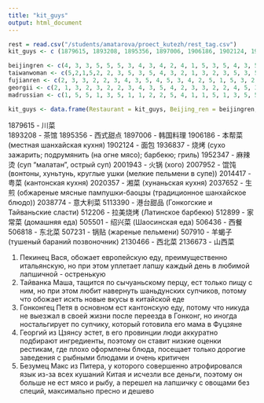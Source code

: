 ```yaml
---
title: "kit_guys"
output: html_document
---
```


```r
rest = read.csv("/students/amatarova/proect_kutezh/rest_tag.csv")
kit_guys <- c (1879615,	1893208, 1895356, 1897006, 1906186, 1902124, 1936837, 1952347, 2001943, 2007952, 2014417, 2020357, 2037652, 2038774, 5113390, 512206, 512899, 505501, 506436, 506818, 507231, 507910, 2130466, 2136673)

beijingren <- c(4, 3, 3, 5, 5, 5, 3, 4, 3, 4, 2, 4, 1, 5, 3, 5, 4, 3, 5, 5, 2, 1, 5, 3)
taiwanwoman <- c(5,2,1,5,2, 2, 3, 5, 3, 5, 4, 3, 2, 1, 3, 2, 3, 5, 3, 5, 4, 2, 3, 5)
fujianren <- c(2, 3, 3, 2, 2, 3, 4, 3, 5, 4, 5, 3, 4, 2, 5, 1, 5, 3, 2, 5, 4, 4, 3, 4)
georgii <- c(2, 1, 3, 2, 3, 2, 2, 3, 4, 3, 5, 4, 2, 3, 3, 2, 2, 4, 5, 3, 2, 4, 5, 5)
madrussian <- c(1, 5, 5, 1, 3, 5, 1, 1, 2, 2, 5, 4, 1, 1, 5, 1, 3, 5, 5, 3, 1, 1, 3, 4)

kit_guys <- data.frame(Restaurant = kit_guys, Beijing_ren = beijingren, Taiwan_crazy_woman = taiwanwoman, From_Fujian_love_it = fujianren, Georgii_estet = georgii, Mad_russian_Max = madrussian)
```

1879615 - 川菜	
1893208 - 茶馆
1895356 - 西式甜点
1897006 - 韩国料理
1906186 - 本帮菜 (местная шанхайская кухня)
1902124 - 面包
1936837 - 烧烤 (сухо зажарить; подрумянить (на огне мясо); барбекю; гриль)
1952347 - 麻辣烫 (суп "малатан", острый суп)
2001943 - 火锅 (хого)
2007952 - 馄饨 (вонтоны, хуньтунь, круглые ушки (мелкие пельмени в супе))
2014417 - 粤菜 (кантонская кухня)
2020357 - 湘菜 (хунаньская кухня)
2037652 - 生煎 (обжареные мясные пампушки-баоцзы (традиционное шанхайское блюдо))
2038774 - 意大利菜 
5113390 - 港台甜品 (Гонкогские и Тайваньские сласти)
512206 - 拉美烧烤 (Латинское барбекю)
512899 - 家常菜 (домашняя еда)
505501 - 绍兴菜 (Шаосинская еда)
506436 - 西餐
506818 - 东北菜
507231 - 锅贴 (жареные пельмени)
507910 - 羊蝎子 (тушеный бараний позвоночник)
2130466 - 西北菜
2136673 - 山西菜

1. Пекинец Вася, обожает европейскую еду, преимущественно итальянскую, но при этом уплетает лапшу каждый день в любимой лапшичной - остренькую 
2. Тайванка Маша, тащится по сычуаньскому перцу, ест только пищу с ним, но при этом любит навернуть шаньдунских супчиков, потому что обожает искть новые вкусы в китайской еде
3. Гонконгец Петя в основном ест кантонскую еду, потому что никуда не выезжал в своей жизни после переезда в Гонконг, но иногда ностальгирует по супчику, который готовила его мама в Фуцзяне
4. Георгий из Цзянсу эстет, в его провинции люди аккуратно подбирают ингредиенты, поэтому он ставит низкие оценки рестикам, где плохо оформлены блюда, посещает только дорогие заведения с рыбными блюдами и очень критичен 
5. Безумец Макс из Питера, у которого совершенно атрофировался язык из-за всех кушаний Китая и исчезли все деньги, поэтому он больше не ест мясо и рыбу, а перешел на лапшичку с овощами без специй, максимально пресно и дешево
